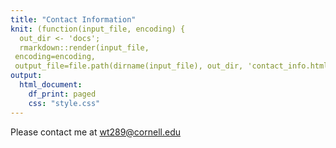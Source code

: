 ---
title: "Contact Information"
knit: (function(input_file, encoding) {
  out_dir <- 'docs';
  rmarkdown::render(input_file,
 encoding=encoding,
 output_file=file.path(dirname(input_file), out_dir, 'contact_info.html'))})
output:
  html_document:
    df_print: paged
    css: "style.css"
---

Please contact me at [wt289@cornell.edu]()